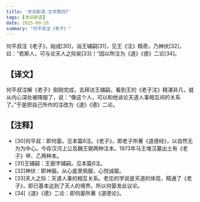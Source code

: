```yaml
---
title: '世说新语-文学第四7'
tags: [世说新语]
date: 2025-09-26
summary: "何平叔注《老子》"
---
```


何平叔注《老子》，始成[30]，诣王辅嗣[31]，见王《注》精奇，乃神伏[32]，曰：“若斯人，可与论天人之际矣[33]！”因以所注为《道》《德》二论[34]。

## 【译文】

何平叔注解《老子》刚刚完成，去拜访王辅嗣，看到王的《老子注》精湛非凡，就从内心深处被降服了，说：“像这个人，可以和他谈论天道人事相互间的关系了。”于是把自己所作的注改为《道》《德》二论。

## 【注释】

- [30]何平叔：即何晏。见本篇6注。《老子》，即老子所著《道德经》，以自然无为为中心。今存汉河上公及魏王弼两种注本。1973年马王堆汉墓出土有《老子》甲、乙两种本。
- [31]王辅嗣：王弼字辅嗣。见本篇6注。
- [32]神伏：即神服。从心底里佩服，心悦诚服。
- [33]天人之际：天道人事的相互关系。老庄的学说是天道的体现，精通了《老子》，即已基本达到了天人的境界。所以何晏发此议论。
- [34]《道》《德》二论：即何晏所著《道德论》。
